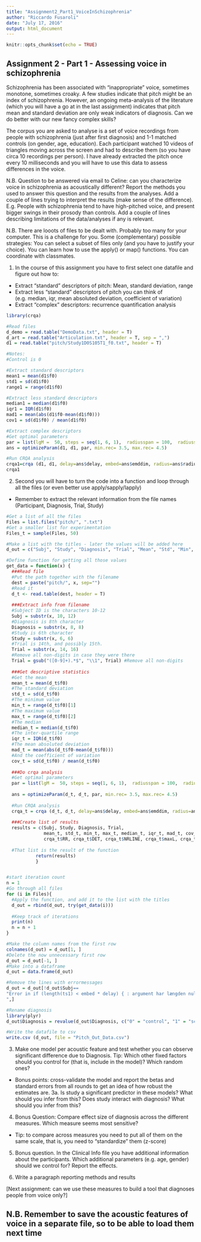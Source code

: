```yaml
---
title: "Assignment2_Part1_VoiceInSchizophrenia"
author: "Riccardo Fusaroli"
date: "July 17, 2016"
output: html_document
---
```


```r
knitr::opts_chunk$set(echo = TRUE)
```

## Assignment 2 - Part 1 - Assessing voice in schizophrenia

Schizophrenia has been associated with "inappropriate" voice, sometimes monotone, sometimes croaky. A few studies indicate that pitch might be an index of schizophrenia. However, an ongoing meta-analysis of the literature (which you will have a go at in the last assignment) indicates that pitch mean and standard deviation are only weak indicators of diagnosis. Can we do better with our new fancy complex skills?

The corpus you are asked to analyse is a set of voice recordings from people with schizophrenia (just after first diagnosis) and 1-1 matched controls (on gender, age, education). Each participant watched 10 videos of triangles moving across the screen and had to describe them (so you have circa 10 recordings per person). I have already extracted the pitch once every 10 milliseconds and you will have to use this data to assess differences in the voice.

N.B. Question to be answered via email to Celine: can you characterize voice in schizophrenia as acoustically different? Report the methods you used to answer this question and the results from the analyses. Add a couple of lines trying to interpret the results (make sense of the difference). E.g. People with schizophrenia tend to have high-pitched voice, and present bigger swings in their prosody than controls. Add a couple of lines describing limitations of the data/analyses if any is relevant.

N.B. There are looots of files to be dealt with. Probably too many for your computer. This is a challenge for you. Some (complementary) possible strategies: You can select a subset of files only (and you have to justify your choice). You can learn how to use the apply() or map() functions. You can coordinate with classmates.

1. In the course of this assignment you have to first select one datafile and figure out how to:

- Extract "standard" descriptors of pitch: Mean, standard deviation, range
- Extract less "standard" descriptors of pitch you can think of (e.g. median, iqr, mean absoluted deviation, coefficient of variation)
- Extract "complex" descriptors: recurrence quantification analysis



```r
library(crqa)

#Read files
d_demo = read.table("DemoData.txt", header = T)
d_art = read.table("Articulation.txt", header = T, sep = ",")
d1 = read.table("pitch/Study1D0S105T1_f0.txt", header = T)

#Notes:
#Control is 0

#Extract standard descriptors
mean1 = mean(d1$f0)
std1 = sd(d1$f0)
range1 = range(d1$f0)

#Extract less standard descriptors
median1 = median(d1$f0)
iqr1 = IQR(d1$f0)
mad1 = mean(abs(d1$f0-mean(d1$f0)))
cov1 = sd(d1$f0) / mean(d1$f0)

#Extract complex descriptors
#Get optimal parameters
par = list(lgM =  50, steps = seq(1, 6, 1),  radiusspan = 100,  radiussample = 40, normalize = 0,  rescale = 0,  mindiagline = 2,  minvertline = 2,  tw = 0,  whiteline = FALSE,  recpt = FALSE,  fnnpercent = 10,  typeami = "mindip")
ans = optimizeParam(d1, d1, par, min.rec= 3.5, max.rec= 4.5)

#Run CRQA analysis
crqa1=crqa (d1, d1, delay=ans$delay, embed=ans$emddim, radius=ans$radius, normalize=0, rescale=0, mindiagline = 2, minvertline = 2) 
crqa1
```




2. Second you will have to turn the code into a function and loop through all the files (or even better use apply/sapply/lapply)
- Remember to extract the relevant information from the file names (Participant, Diagnosis, Trial, Study)


```r

#Get a list of all the files
Files = list.files("pitch/", ".txt")
#Get a smaller list for experimentation
Files_t = sample(Files, 50)

#Make a list with the titles - later the values will be added here
d_out = c("Subj", "Study", "Diagnosis", "Trial", "Mean", "Std", "Min", "Max", "Median", "IQR", "MeanAbDif", "CoefVar", "RR", "DET", "NRLINE", "maxL", "L", "ENTR", "LAM", "TT")

#Define function for getting all those values
get_data = function(x) {
  ###Read file
  #Put the path together with the filename
  dest = paste("pitch/", x, sep="")
  #Read it
  d_t <- read.table(dest, header = T)
  
  ###Extract info from filename
  #Subject ID is the characters 10-12
  Subj = substr(x, 10, 12)
  #Diagnosis is 8th character
  Diagnosis = substr(x, 8, 8)
  #Study is 6th character
  Study = substr(x, 6, 6)
  #Trial is 14th, and possibly 15th. 
  Trial = substr(x, 14, 16)
  #Remove all non-digits in case they were there
  Trial = gsub("([0-9]+).*$", "\\1", Trial) #Remove all non-digits
  
  ###Get descriptive statistics
  #Get the mean
  mean_t = mean(d_t$f0)
  #The standard deviation
  std_t = sd(d_t$f0)
  #The minimum value
  min_t = range(d_t$f0)[1]
  #The maximum value
  max_t = range(d_t$f0)[2]
  #The median
  median_t = median(d_t$f0)
  #The inter-quartile range
  iqr_t = IQR(d_t$f0)
  #The mean absoluted deviation
  mad_t = mean(abs(d_t$f0-mean(d_t$f0)))
  #And the coefficient of variation
  cov_t = sd(d_t$f0) / mean(d_t$f0)
  
  ###Do crqa analysis
  #Get optimal parameters
  par = list(lgM =  50, steps = seq(1, 6, 1),  radiusspan = 100,  radiussample = 40, normalize = 0,  rescale = 0,  mindiagline = 2,  minvertline = 2,  tw = 0,  whiteline = FALSE,  recpt = FALSE,  fnnpercent = 10,  typeami = "mindip")
  
  ans = optimizeParam(d_t, d_t, par, min.rec= 3.5, max.rec= 4.5)
  
  #Run CRQA analysis
  crqa_t = crqa (d_t, d_t, delay=ans$delay, embed=ans$emddim, radius=ans$radius, normalize=0, rescale=0, mindiagline = 2, minvertline = 2) 
  
  ###Create list of results
  results = c(Subj, Study, Diagnosis, Trial, 
              mean_t, std_t, min_t, max_t, median_t, iqr_t, mad_t, cov_t, 
              crqa_t$RR, crqa_t$DET, crqa_t$NRLINE, crqa_t$maxL, crqa_t$L, crqa_t$ENTR, crqa_t$LAM, crqa_t$TT)
  
  #That list is the result of the function
           return(results)
           }


#start iteration count
n = 1
#Go through all files
for (i in Files){
  #Apply the function, and add it to the list with the titles
  d_out = rbind(d_out, try(get_data(i)))
  
  #Keep track of iterations
  print(n)
  n = n + 1
}

#Make the column names from the first row
colnames(d_out) = d_out[1, ] 
#Delete the now unnecessary first row
d_out = d_out[-1, ]  
#Make into a dataframe
d_out = data.frame(d_out)

#Remove the lines with errormessages
d_out = d_out[!d_out$Subj==
"Error in if (length(ts1) < embed * delay) { : argument har længden nul
",]

#Rename diagnosis
library(plyr)
d_out$Diagnosis = revalue(d_out$Diagnosis, c("0" = "control", "1" = "schizo"))

#Write the datafile to csv
write.csv (d_out, file = "Pitch_Out_Data.csv")


```


3. Make one model per acoustic feature and test whether you can observe significant difference due to Diagnosis. Tip: Which other fixed factors should you control for (that is, include in the model)? Which random ones?
- Bonus points: cross-validate the model and report the betas and standard errors from all rounds to get an idea of how robust the estimates are. 
3a. Is study a significant predictor in these models? What should you infer from this? Does study interact with diagnosis? What should you infer from this?

4. Bonus Question: Compare effect size of diagnosis across the different measures. Which measure seems most sensitive?
- Tip: to compare across measures you need to put all of them on the same scale, that is, you need to "standardize" them (z-score)

5. Bonus question. In the Clinical Info file you have additional information about the participants. Which additional parameters (e.g. age, gender) should we control for? Report the effects.

6. Write a paragraph reporting methods and results

[Next assignment: can we use these measures to build a tool that diagnoses people from voice only?]

## N.B. Remember to save the acoustic features of voice in a separate file, so to be able to load them next time








